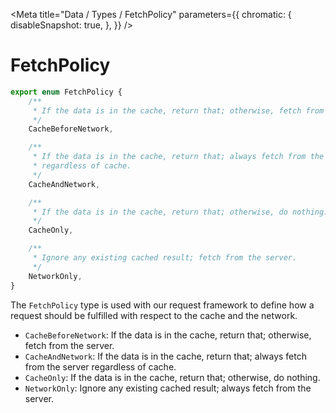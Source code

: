 
<Meta
    title="Data / Types / FetchPolicy"
    parameters={{
        chromatic: {
            disableSnapshot: true,
        },
    }}
/>

# FetchPolicy

```ts
export enum FetchPolicy {
    /**
     * If the data is in the cache, return that; otherwise, fetch from the server.
     */
    CacheBeforeNetwork,

    /**
     * If the data is in the cache, return that; always fetch from the server
     * regardless of cache.
     */
    CacheAndNetwork,

    /**
     * If the data is in the cache, return that; otherwise, do nothing.
     */
    CacheOnly,

    /**
     * Ignore any existing cached result; fetch from the server.
     */
    NetworkOnly,
}
```

The `FetchPolicy` type is used with our request framework to define how a request should be fulfilled with respect to the cache and the network.

-   `CacheBeforeNetwork`: If the data is in the cache, return that; otherwise, fetch from the server.
-   `CacheAndNetwork`: If the data is in the cache, return that; always fetch from the server regardless of cache.
-   `CacheOnly`: If the data is in the cache, return that; otherwise, do nothing.
-   `NetworkOnly`: Ignore any existing cached result; always fetch from the server.
